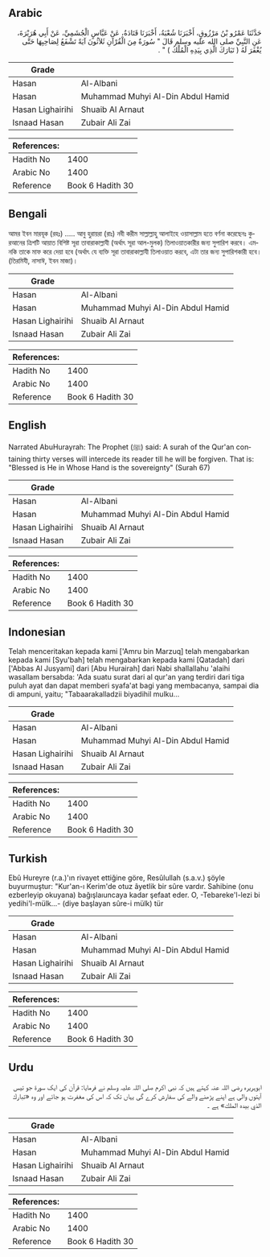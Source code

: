 ## Arabic


<div dir="rtl" lang="ar" style={{fontSize:'larger',backgroundColor:'#f8f9fa',padding:20}}>
حَدَّثَنَا عَمْرُو بْنُ مَرْزُوقٍ، أَخْبَرَنَا شُعْبَةُ، أَخْبَرَنَا قَتَادَةُ، عَنْ عَبَّاسٍ الْجُشَمِيِّ، عَنْ أَبِي هُرَيْرَةَ، عَنِ النَّبِيِّ صلى الله عليه وسلم قَالَ ‏"‏ سُورَةٌ مِنَ الْقُرْآنِ ثَلاَثُونَ آيَةً تَشْفَعُ لِصَاحِبِهَا حَتَّى يُغْفَرَ لَهُ ‏(‏ تَبَارَكَ الَّذِي بِيَدِهِ الْمُلْكُ ‏)‏ ‏"‏ ‏.‏
</div>
<div style={{backgroundColor:'#f8f9fa',padding:20, marginBottom: 10}}><table> <thead> <tr> <th>Grade</th> <th></th> </tr> </thead> <tbody> <tr><td>Hasan</td><td>Al-Albani</td></tr><tr><td>Hasan</td><td>Muhammad Muhyi Al-Din Abdul Hamid</td></tr><tr><td>Hasan Lighairihi</td><td>Shuaib Al Arnaut</td></tr><tr><td>Isnaad Hasan</td><td>Zubair Ali Zai</td></tr></tbody></table><table> <thead> <tr> <th>References:</th> <th></th> </tr> </thead> <tbody><tr><td>Hadith No</td><td>1400</td></tr><tr><td>Arabic No</td><td>1400</td></tr><tr><td>Reference</td><td>Book 6 Hadith 30</td></tr></tbody></table></div>

## Bengali


<div dir="ltr" lang="bn" style={{fontSize:'larger',backgroundColor:'#f8f9fa',padding:20}}>
আমর ইবন মারযূক (রহঃ) ..... আবু হুরায়রা (রাঃ) নবী করীম সাল্লাল্লাহু আলাইহে ওয়াসাল্লাম হতে বর্ণনা করেছেনঃ কুরআনের ত্রিশটি আয়াত বিশিষ্ট সূরা তাবারাকাল্লাযী (অর্থাৎ সূরা আল-মুলক) তিলাওয়াতকারীর জন্য সুপারিশ করবে। এমনকি তাকে মাফ করে দেয়া হবে (অর্থাৎ যে ব্যক্তি সূরা তাবারাকাল্লাযী তিলাওয়াত করবে, এটা তার জন্য সুপারিশকারী হবে। (তিরমিযী, নাসাঈ, ইবন মাজা)।
</div>
<div style={{backgroundColor:'#f8f9fa',padding:20, marginBottom: 10}}><table> <thead> <tr> <th>Grade</th> <th></th> </tr> </thead> <tbody> <tr><td>Hasan</td><td>Al-Albani</td></tr><tr><td>Hasan</td><td>Muhammad Muhyi Al-Din Abdul Hamid</td></tr><tr><td>Hasan Lighairihi</td><td>Shuaib Al Arnaut</td></tr><tr><td>Isnaad Hasan</td><td>Zubair Ali Zai</td></tr></tbody></table><table> <thead> <tr> <th>References:</th> <th></th> </tr> </thead> <tbody><tr><td>Hadith No</td><td>1400</td></tr><tr><td>Arabic No</td><td>1400</td></tr><tr><td>Reference</td><td>Book 6 Hadith 30</td></tr></tbody></table></div>

## English


<div dir="ltr" lang="en" style={{fontSize:'larger',backgroundColor:'#f8f9fa',padding:20}}>
Narrated AbuHurayrah: The Prophet (ﷺ) said: A surah of the Qur'an containing thirty verses will intercede its reader till he will be forgiven. That is: "Blessed is He in Whose Hand is the sovereignty" (Surah 67)
</div>
<div style={{backgroundColor:'#f8f9fa',padding:20, marginBottom: 10}}><table> <thead> <tr> <th>Grade</th> <th></th> </tr> </thead> <tbody> <tr><td>Hasan</td><td>Al-Albani</td></tr><tr><td>Hasan</td><td>Muhammad Muhyi Al-Din Abdul Hamid</td></tr><tr><td>Hasan Lighairihi</td><td>Shuaib Al Arnaut</td></tr><tr><td>Isnaad Hasan</td><td>Zubair Ali Zai</td></tr></tbody></table><table> <thead> <tr> <th>References:</th> <th></th> </tr> </thead> <tbody><tr><td>Hadith No</td><td>1400</td></tr><tr><td>Arabic No</td><td>1400</td></tr><tr><td>Reference</td><td>Book 6 Hadith 30</td></tr></tbody></table></div>

## Indonesian


<div dir="ltr" lang="id" style={{fontSize:'larger',backgroundColor:'#f8f9fa',padding:20}}>
Telah menceritakan kepada kami ['Amru bin Marzuq] telah mengabarkan kepada kami [Syu'bah] telah mengabarkan kepada kami [Qatadah] dari ['Abbas Al Jusyami] dari [Abu Hurairah] dari Nabi shallallahu 'alaihi wasallam bersabda: 'Ada suatu surat dari al qur'an yang terdiri dari tiga puluh ayat dan dapat memberi syafa'at bagi yang membacanya, sampai dia di ampuni, yaitu; "Tabaarakalladzii biyadihil mulku…
</div>
<div style={{backgroundColor:'#f8f9fa',padding:20, marginBottom: 10}}><table> <thead> <tr> <th>Grade</th> <th></th> </tr> </thead> <tbody> <tr><td>Hasan</td><td>Al-Albani</td></tr><tr><td>Hasan</td><td>Muhammad Muhyi Al-Din Abdul Hamid</td></tr><tr><td>Hasan Lighairihi</td><td>Shuaib Al Arnaut</td></tr><tr><td>Isnaad Hasan</td><td>Zubair Ali Zai</td></tr></tbody></table><table> <thead> <tr> <th>References:</th> <th></th> </tr> </thead> <tbody><tr><td>Hadith No</td><td>1400</td></tr><tr><td>Arabic No</td><td>1400</td></tr><tr><td>Reference</td><td>Book 6 Hadith 30</td></tr></tbody></table></div>

## Turkish


<div dir="ltr" lang="tr" style={{fontSize:'larger',backgroundColor:'#f8f9fa',padding:20}}>
Ebû Hureyre (r.a.)'ın rivayet ettiğine göre, Resûlullah (s.a.v.) şöyle buyurmuştur: "Kur'an-ı Kerim'de otuz âyetlik bir sûre vardır. Sahibine (onu ezberleyip okuyana) bağışlaıuncaya kadar şefaat eder. O, -Tebareke'l-lezi bi yedihi'l-mülk...- (diye başlayan sûre-i mülk) tür
</div>
<div style={{backgroundColor:'#f8f9fa',padding:20, marginBottom: 10}}><table> <thead> <tr> <th>Grade</th> <th></th> </tr> </thead> <tbody> <tr><td>Hasan</td><td>Al-Albani</td></tr><tr><td>Hasan</td><td>Muhammad Muhyi Al-Din Abdul Hamid</td></tr><tr><td>Hasan Lighairihi</td><td>Shuaib Al Arnaut</td></tr><tr><td>Isnaad Hasan</td><td>Zubair Ali Zai</td></tr></tbody></table><table> <thead> <tr> <th>References:</th> <th></th> </tr> </thead> <tbody><tr><td>Hadith No</td><td>1400</td></tr><tr><td>Arabic No</td><td>1400</td></tr><tr><td>Reference</td><td>Book 6 Hadith 30</td></tr></tbody></table></div>

## Urdu


<div dir="rtl" lang="ur" style={{fontSize:'larger',backgroundColor:'#f8f9fa',padding:20}}>
ابوہریرہ رضی اللہ عنہ کہتے ہیں کہ نبی اکرم صلی اللہ علیہ وسلم نے فرمایا: قرآن کی ایک سورۃ جو تیس آیتوں والی ہے اپنے پڑھنے والے کی سفارش کرے گی یہاں تک کہ اس کی مغفرت ہو جائے اور وہ «تبارك الذي بيده الملك» ہے ۔
</div>
<div style={{backgroundColor:'#f8f9fa',padding:20, marginBottom: 10}}><table> <thead> <tr> <th>Grade</th> <th></th> </tr> </thead> <tbody> <tr><td>Hasan</td><td>Al-Albani</td></tr><tr><td>Hasan</td><td>Muhammad Muhyi Al-Din Abdul Hamid</td></tr><tr><td>Hasan Lighairihi</td><td>Shuaib Al Arnaut</td></tr><tr><td>Isnaad Hasan</td><td>Zubair Ali Zai</td></tr></tbody></table><table> <thead> <tr> <th>References:</th> <th></th> </tr> </thead> <tbody><tr><td>Hadith No</td><td>1400</td></tr><tr><td>Arabic No</td><td>1400</td></tr><tr><td>Reference</td><td>Book 6 Hadith 30</td></tr></tbody></table></div>